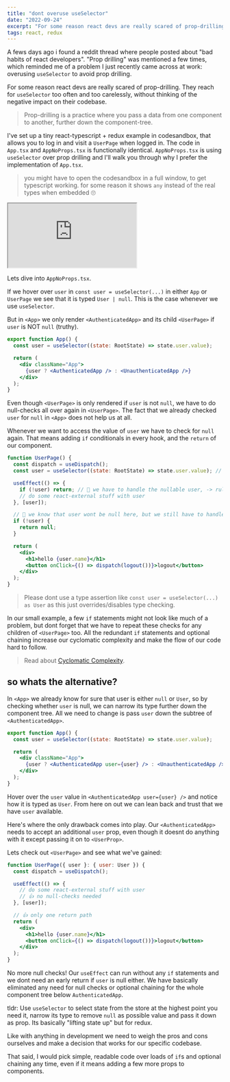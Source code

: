 ```yaml
---
title: "dont overuse useSelector"
date: "2022-09-24"
excerpt: "For some reason react devs are really scared of prop-drilling. They reach for `useSelector` too often and too carelessly, without thinking of the negative impact on their codebase."
tags: react, redux
---
```


A fews days ago i found a reddit thread where people posted about "bad habits of react developers".
"Prop drilling" was mentioned a few times, which reminded me of a problem I just recently came across at work: overusing `useSelector` to avoid prop drilling.

For some reason react devs are really scared of prop-drilling. They reach for `useSelector` too often and too carelessly, without thinking of the negative impact on their codebase.

> Prop-drilling is a practice where you pass a data from one component to another, further down the component-tree.

I've set up a tiny react-typescript + redux example in codesandbox, that allows you to log in and visit a `UserPage` when logged in.
The code in `App.tsx` and `AppNoProps.tsx` is functionally identical. `AppNoProps.tsx` is using `useSelector` over prop drilling and I'll walk you through why I prefer the implementation of `App.tsx`.

> you might have to open the codesandbox in a full window, to get typescript working. for some reason it shows `any` instead of the real types when embedded 🙄

<iframe
  src="https://codesandbox.io/embed/propdrilling-vs-useselector-93f73y?fontsize=14&hidenavigation=1&theme=dark"
  style={{
    width: "100%",
    height: "500px",
    border: 0,
    borderRadius: "4px",
    overflow: "hidden",
  }}
  title="propdrilling vs useSelector"
  allow="accelerometer; ambient-light-sensor; camera; encrypted-media; geolocation; gyroscope; hid; microphone; midi; payment; usb; vr; xr-spatial-tracking"
  sandbox="allow-forms allow-modals allow-popups allow-presentation allow-same-origin allow-scripts"
></iframe>

Lets dive into `AppNoProps.tsx`.

If we hover over `user` in `const user = useSelector(...)` in either `App` or `UserPage` we see that it is typed `User | null`. This is the case whenever we use `useSelector`.

But in `<App>` we only render `<AuthenticatedApp>` and its child `<UserPage>` if `user` is NOT `null` (truthy).

```jsx
export function App() {
  const user = useSelector((state: RootState) => state.user.value);

  return (
    <div className="App">
      {user ? <AuthenticatedApp /> : <UnauthenticatedApp />}
    </div>
  );
}
```

Even though `<UserPage>` is only rendered if `user` is not `null`, we have to do null-checks all over again in `<UserPage>`. The fact that we already checked `user` for `null` in `<App>` does not help us at all.

Whenever we want to access the value of `user` we have to check for `null` again. That means adding `if` conditionals in every hook, and the `return` of our component.

```jsx
function UserPage() {
  const dispatch = useDispatch();
  const user = useSelector((state: RootState) => state.user.value); // User | null

  useEffect(() => {
    if (!user) return; // 💩 we have to handle the nullable user, -> rules of hooks
    // do some react-external stuff with user
  }, [user]);

  // 💩 we know that user wont be null here, but we still have to handle it
  if (!user) {
    return null;
  }

  return (
    <div>
      <h1>hello {user.name}</h1>
      <button onClick={() => dispatch(logout())}>logout</button>
    </div>
  );
}
```

> Please dont use a type assertion like `const user = useSelector(...) as User` as this just overrides/disables type checking.

In our small example, a few `if` statements might not look like much of a problem, but dont forget that we have to repeat these checks for any children of `<UserPage>` too. All the redundant `if` statements and optional chaining increase our cyclomatic complexity and make the flow of our code hard to follow.

> Read about [Cyclomatic Complexity](https://www.ibm.com/docs/en/raa/6.1?topic=metrics-cyclomatic-complexity).

## so whats the alternative?

In `<App>` we already know for sure that user is either `null` or `User`, so by checking whether `user` is null, we can narrow its type further down the component tree. All we need to change is pass `user` down the subtree of `<AuthenticatedApp>`.

```jsx
export function App() {
  const user = useSelector((state: RootState) => state.user.value);

  return (
    <div className="App">
      {user ? <AuthenticatedApp user={user} /> : <UnauthenticatedApp />}
    </div>
  );
}
```

Hover over the `user` value in `<AuthenticatedApp user={user} />` and notice how it is typed as `User`. From here on out we can lean back and trust that we have `user` available.

Here's where the only drawback comes into play. Our `<AuthenticatedApp>` needs to accept an additional `user` prop, even though it doesnt do anything with it except passing it on to `<UserProp>`.

Lets check out `<UserPage>` and see what we've gained:

```jsx
function UserPage({ user }: { user: User }) {
  const dispatch = useDispatch();

  useEffect(() => {
    // do some react-external stuff with user
    // 👍 no null-checks needed
  }, [user]);

  // 👍 only one return path
  return (
    <div>
      <h1>hello {user.name}</h1>
      <button onClick={() => dispatch(logout())}>logout</button>
    </div>
  );
}
```

No more null checks! Our `useEffect` can run without any `if` statements and we dont need an early return if `user` is null either. We have basically eliminated any need for null checks or optional chaining for the whole component tree below `AuthenticatedApp`.

tldr: Use `useSelector` to select state from the store at the highest point you need it, narrow its type to remove `null` as possible value and pass it down as prop. Its basically "lifting state up" but for redux.

Like with anything in development we need to weigh the pros and cons ourselves and make a decision that works for our specific codebase.

That said, I would pick simple, readable code over loads of `if`s and optional chaining any time, even if it means adding a few more props to components.
